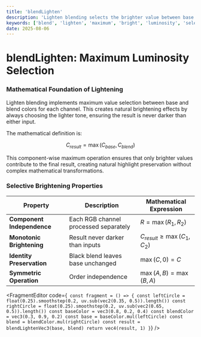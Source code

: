 ```yaml
---
title: 'blendLighten'
description: 'Lighten blending selects the brighter value between base and blend colors for maximum luminosity'
keywords: ['blend', 'lighten', 'maximum', 'bright', 'luminosity', 'selection']
date: 2025-08-06
---
```



# blendLighten: Maximum Luminosity Selection

### Mathematical Foundation of Lightening

Lighten blending implements maximum value selection between base and blend colors for each channel. This creates natural brightening effects by always choosing the lighter tone, ensuring the result is never darker than either input.

The mathematical definition is:

$$
C_{result} = \max(C_{base}, C_{blend})
$$

This component-wise maximum operation ensures that only brighter values contribute to the final result, creating natural highlight preservation without complex mathematical transformations.

### Selective Brightening Properties

| Property                   | Description                           | Mathematical Expression          |
| -------------------------- | ------------------------------------- | -------------------------------- |
| **Component Independence** | Each RGB channel processed separately | $R = \max(R_1, R_2)$             |
| **Monotonic Brightening**  | Result never darker than inputs       | $C_{result} \geq \max(C_1, C_2)$ |
| **Identity Preservation**  | Black blend leaves base unchanged     | $\max(C, 0) = C$                 |
| **Symmetric Operation**    | Order independence                    | $\max(A, B) = \max(B, A)$        |

<FragmentEditor
        code={`
const fragment = () => {
        const leftCircle = float(0.25).smoothstep(0.2, uv.sub(vec2(0.35, 0.5)).length())
        const rightCircle = float(0.25).smoothstep(0.2, uv.sub(vec2(0.65, 0.5)).length())
        const baseColor = vec3(0.8, 0.2, 0.4)
        const blendColor = vec3(0.3, 0.9, 0.2)
        const base = baseColor.mul(leftCircle)
        const blend = blendColor.mul(rightCircle)
        const result = blendLightenVec3(base, blend)
        return vec4(result, 1)
}`}
/>
